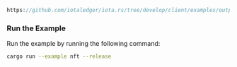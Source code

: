 
<DotEnvWarning/>

```rust reference
https://github.com/iotaledger/iota.rs/tree/develop/client/examples/output/nft.rs
```

### Run the Example

Run the example by running the following command:

```bash
cargo run --example nft --release
```
